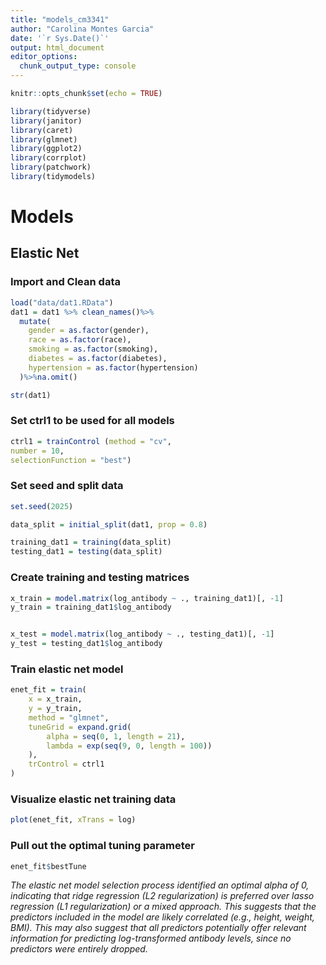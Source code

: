 ```yaml
---
title: "models_cm3341"
author: "Carolina Montes Garcia"
date: '`r Sys.Date()`'
output: html_document
editor_options: 
  chunk_output_type: console
---
```


```r
knitr::opts_chunk$set(echo = TRUE)
```

```r

library(tidyverse)
library(janitor)
library(caret)
library(glmnet)
library(ggplot2)
library(corrplot)
library(patchwork)
library(tidymodels)

```
# Models

## Elastic Net

### Import and Clean data
```r
load("data/dat1.RData")
dat1 = dat1 %>% clean_names()%>% 
  mutate(
    gender = as.factor(gender),
    race = as.factor(race),
    smoking = as.factor(smoking),
    diabetes = as.factor(diabetes),
    hypertension = as.factor(hypertension)
  )%>%na.omit()

str(dat1)

```


### Set ctrl1 to be used for all models
```r
ctrl1 = trainControl (method = "cv",
number = 10,
selectionFunction = "best")
```

### Set seed and split data
```r
set.seed(2025)

data_split = initial_split(dat1, prop = 0.8)

training_dat1 = training(data_split)
testing_dat1 = testing(data_split)

```

### Create training and testing matrices
```r
x_train = model.matrix(log_antibody ~ ., training_dat1)[, -1]
y_train = training_dat1$log_antibody


x_test = model.matrix(log_antibody ~ ., testing_dat1)[, -1]
y_test = testing_dat1$log_antibody
```

### Train elastic net model
```r
enet_fit = train(
    x = x_train,
    y = y_train,
    method = "glmnet",
    tuneGrid = expand.grid(
        alpha = seq(0, 1, length = 21),
        lambda = exp(seq(9, 0, length = 100))
    ),
    trControl = ctrl1
)

```

### Visualize elastic net training data
```r
plot(enet_fit, xTrans = log)
```

### Pull out the optimal tuning parameter
```r
enet_fit$bestTune
```
*The elastic net model selection process identified an optimal alpha of 0, indicating that ridge regression (L2 regularization) is preferred over lasso regression (L1 regularization) or a mixed approach. This suggests that the predictors included in the model are likely correlated (e.g., height, weight, BMI). This may also suggest that all predictors potentially offer relevant information for predicting log-transformed antibody levels, since no predictors were entirely dropped.*

